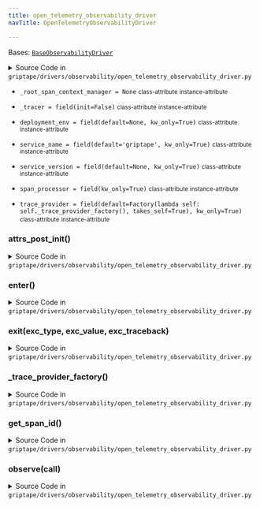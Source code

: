 ```yaml
---
title: open_telemetry_observability_driver
navTitle: OpenTelemetryObservabilityDriver

---
```


<span id="griptape.drivers.observability.open_telemetry_observability_driver.OpenTelemetryObservabilityDriver"></span>

Bases:
 [`BaseObservabilityDriver`](./#griptape.drivers.observability.BaseObservabilityDriver "BaseObservabilityDriver (griptape.drivers.observability.BaseObservabilityDriver)")

<details><summary>Source Code in <code>griptape&#47;drivers&#47;observability&#47;open_telemetry_observability_driver.py</code></summary>

```python
@define
class OpenTelemetryObservabilityDriver(BaseObservabilityDriver):
    service_name: str = field(default="griptape", kw_only=True)
    span_processor: SpanProcessor = field(kw_only=True)
    service_version: Optional[str] = field(default=None, kw_only=True)
    deployment_env: Optional[str] = field(default=None, kw_only=True)
    trace_provider: TracerProvider = field(
        default=Factory(
            lambda self: self._trace_provider_factory(),
            takes_self=True,
        ),
        kw_only=True,
    )
    _tracer: Tracer = field(init=False)
    _root_span_context_manager: Any = None

    def _trace_provider_factory(self) -> TracerProvider:
        opentelemetry_trace = import_optional_dependency("opentelemetry.sdk.trace")

        attributes = {"service.name": self.service_name}
        if self.service_version is not None:
            attributes["service.version"] = self.service_version
        if self.deployment_env is not None:
            attributes["deployment.environment"] = self.deployment_env
        return opentelemetry_trace.TracerProvider(
            resource=import_optional_dependency("opentelemetry.sdk.resources").Resource(attributes=attributes)
        )  # pyright: ignore[reportArgumentType]

    def __attrs_post_init__(self) -> None:
        opentelemetry_trace = import_optional_dependency("opentelemetry.trace")
        self.trace_provider.add_span_processor(self.span_processor)
        self._tracer = opentelemetry_trace.get_tracer(self.service_name, tracer_provider=self.trace_provider)

    def __enter__(self) -> None:
        opentelemetry_instrumentation_threading = import_optional_dependency("opentelemetry.instrumentation.threading")

        opentelemetry_instrumentation_threading.ThreadingInstrumentor().instrument()
        self._root_span_context_manager = self._tracer.start_as_current_span("main")  # pyright: ignore[reportCallIssue]
        self._root_span_context_manager.__enter__()

    def __exit__(
        self,
        exc_type: Optional[type[BaseException]],
        exc_value: Optional[BaseException],
        exc_traceback: Optional[TracebackType],
    ) -> bool:
        opentelemetry_trace = import_optional_dependency("opentelemetry.trace")
        opentelemetry_instrumentation_threading = import_optional_dependency("opentelemetry.instrumentation.threading")
        root_span = opentelemetry_trace.get_current_span()
        if exc_value:
            root_span = opentelemetry_trace.get_current_span()
            root_span.set_status(opentelemetry_trace.Status(opentelemetry_trace.StatusCode.ERROR))
            root_span.record_exception(exc_value)
        else:
            root_span.set_status(opentelemetry_trace.Status(opentelemetry_trace.StatusCode.OK))
        if self._root_span_context_manager:
            self._root_span_context_manager.__exit__(exc_type, exc_value, exc_traceback)
            self._root_span_context_manager = None
        self.trace_provider.force_flush()
        opentelemetry_instrumentation_threading.ThreadingInstrumentor().uninstrument()
        return False

    def observe(self, call: Observable.Call) -> Any:
        open_telemetry_trace = import_optional_dependency("opentelemetry.trace")
        func = call.func
        instance = call.instance
        tags = call.tags

        class_name = f"{instance.__class__.__name__}." if instance else ""
        span_name = f"{class_name}{func.__name__}()"
        with self._tracer.start_as_current_span(span_name) as span:  # pyright: ignore[reportCallIssue]
            if tags is not None:
                span.set_attribute("tags", tags)

            try:
                result = call()
                span.set_status(open_telemetry_trace.Status(open_telemetry_trace.StatusCode.OK))
                return result
            except Exception as e:
                span.set_status(open_telemetry_trace.Status(open_telemetry_trace.StatusCode.ERROR))
                span.record_exception(e)
                raise e

    def get_span_id(self) -> Optional[str]:
        opentelemetry_trace = import_optional_dependency("opentelemetry.trace")
        span = opentelemetry_trace.get_current_span()
        if span is opentelemetry_trace.INVALID_SPAN:
            return None
        return opentelemetry_trace.format_span_id(span.get_span_context().span_id)
```

</details>

-   `_root_span_context_manager = None` <small>class-attribute</small> <small>instance-attribute</small>  <span id="griptape.drivers.observability.open_telemetry_observability_driver.OpenTelemetryObservabilityDriver._root_span_context_manager"></span> 

-   `_tracer = field(init=False)` <small>class-attribute</small> <small>instance-attribute</small>  <span id="griptape.drivers.observability.open_telemetry_observability_driver.OpenTelemetryObservabilityDriver._tracer"></span> 

-   `deployment_env = field(default=None, kw_only=True)` <small>class-attribute</small> <small>instance-attribute</small>  <span id="griptape.drivers.observability.open_telemetry_observability_driver.OpenTelemetryObservabilityDriver.deployment_env"></span> 

-   `service_name = field(default='griptape', kw_only=True)` <small>class-attribute</small> <small>instance-attribute</small>  <span id="griptape.drivers.observability.open_telemetry_observability_driver.OpenTelemetryObservabilityDriver.service_name"></span> 

-   `service_version = field(default=None, kw_only=True)` <small>class-attribute</small> <small>instance-attribute</small>  <span id="griptape.drivers.observability.open_telemetry_observability_driver.OpenTelemetryObservabilityDriver.service_version"></span> 

-   `span_processor = field(kw_only=True)` <small>class-attribute</small> <small>instance-attribute</small>  <span id="griptape.drivers.observability.open_telemetry_observability_driver.OpenTelemetryObservabilityDriver.span_processor"></span> 

-   `trace_provider = field(default=Factory(lambda self: self._trace_provider_factory(), takes_self=True), kw_only=True)` <small>class-attribute</small> <small>instance-attribute</small>  <span id="griptape.drivers.observability.open_telemetry_observability_driver.OpenTelemetryObservabilityDriver.trace_provider"></span> 

<span id="griptape.drivers.observability.open_telemetry_observability_driver.OpenTelemetryObservabilityDriver.__attrs_post_init__"></span>

### **attrs_post_init**()

<details><summary>Source Code in <code>griptape&#47;drivers&#47;observability&#47;open_telemetry_observability_driver.py</code></summary>

```python
def __attrs_post_init__(self) -> None:
    opentelemetry_trace = import_optional_dependency("opentelemetry.trace")
    self.trace_provider.add_span_processor(self.span_processor)
    self._tracer = opentelemetry_trace.get_tracer(self.service_name, tracer_provider=self.trace_provider)
```

</details>

<span id="griptape.drivers.observability.open_telemetry_observability_driver.OpenTelemetryObservabilityDriver.__enter__"></span>

### **enter**()

<details><summary>Source Code in <code>griptape&#47;drivers&#47;observability&#47;open_telemetry_observability_driver.py</code></summary>

```python
def __enter__(self) -> None:
    opentelemetry_instrumentation_threading = import_optional_dependency("opentelemetry.instrumentation.threading")

    opentelemetry_instrumentation_threading.ThreadingInstrumentor().instrument()
    self._root_span_context_manager = self._tracer.start_as_current_span("main")  # pyright: ignore[reportCallIssue]
    self._root_span_context_manager.__enter__()
```

</details>

<span id="griptape.drivers.observability.open_telemetry_observability_driver.OpenTelemetryObservabilityDriver.__exit__"></span>

### **exit**(exc_type, exc_value, exc_traceback)

<details><summary>Source Code in <code>griptape&#47;drivers&#47;observability&#47;open_telemetry_observability_driver.py</code></summary>

```python
def __exit__(
    self,
    exc_type: Optional[type[BaseException]],
    exc_value: Optional[BaseException],
    exc_traceback: Optional[TracebackType],
) -> bool:
    opentelemetry_trace = import_optional_dependency("opentelemetry.trace")
    opentelemetry_instrumentation_threading = import_optional_dependency("opentelemetry.instrumentation.threading")
    root_span = opentelemetry_trace.get_current_span()
    if exc_value:
        root_span = opentelemetry_trace.get_current_span()
        root_span.set_status(opentelemetry_trace.Status(opentelemetry_trace.StatusCode.ERROR))
        root_span.record_exception(exc_value)
    else:
        root_span.set_status(opentelemetry_trace.Status(opentelemetry_trace.StatusCode.OK))
    if self._root_span_context_manager:
        self._root_span_context_manager.__exit__(exc_type, exc_value, exc_traceback)
        self._root_span_context_manager = None
    self.trace_provider.force_flush()
    opentelemetry_instrumentation_threading.ThreadingInstrumentor().uninstrument()
    return False
```

</details>

<span id="griptape.drivers.observability.open_telemetry_observability_driver.OpenTelemetryObservabilityDriver._trace_provider_factory"></span>

### \_trace_provider_factory()

<details><summary>Source Code in <code>griptape&#47;drivers&#47;observability&#47;open_telemetry_observability_driver.py</code></summary>

```python
def _trace_provider_factory(self) -> TracerProvider:
    opentelemetry_trace = import_optional_dependency("opentelemetry.sdk.trace")

    attributes = {"service.name": self.service_name}
    if self.service_version is not None:
        attributes["service.version"] = self.service_version
    if self.deployment_env is not None:
        attributes["deployment.environment"] = self.deployment_env
    return opentelemetry_trace.TracerProvider(
        resource=import_optional_dependency("opentelemetry.sdk.resources").Resource(attributes=attributes)
    )  # pyright: ignore[reportArgumentType]
```

</details>

<span id="griptape.drivers.observability.open_telemetry_observability_driver.OpenTelemetryObservabilityDriver.get_span_id"></span>

### get_span_id()

<details><summary>Source Code in <code>griptape&#47;drivers&#47;observability&#47;open_telemetry_observability_driver.py</code></summary>

```python
def get_span_id(self) -> Optional[str]:
    opentelemetry_trace = import_optional_dependency("opentelemetry.trace")
    span = opentelemetry_trace.get_current_span()
    if span is opentelemetry_trace.INVALID_SPAN:
        return None
    return opentelemetry_trace.format_span_id(span.get_span_context().span_id)
```

</details>

<span id="griptape.drivers.observability.open_telemetry_observability_driver.OpenTelemetryObservabilityDriver.observe"></span>

### observe(call)

<details><summary>Source Code in <code>griptape&#47;drivers&#47;observability&#47;open_telemetry_observability_driver.py</code></summary>

```python
def observe(self, call: Observable.Call) -> Any:
    open_telemetry_trace = import_optional_dependency("opentelemetry.trace")
    func = call.func
    instance = call.instance
    tags = call.tags

    class_name = f"{instance.__class__.__name__}." if instance else ""
    span_name = f"{class_name}{func.__name__}()"
    with self._tracer.start_as_current_span(span_name) as span:  # pyright: ignore[reportCallIssue]
        if tags is not None:
            span.set_attribute("tags", tags)

        try:
            result = call()
            span.set_status(open_telemetry_trace.Status(open_telemetry_trace.StatusCode.OK))
            return result
        except Exception as e:
            span.set_status(open_telemetry_trace.Status(open_telemetry_trace.StatusCode.ERROR))
            span.record_exception(e)
            raise e
```

</details>
